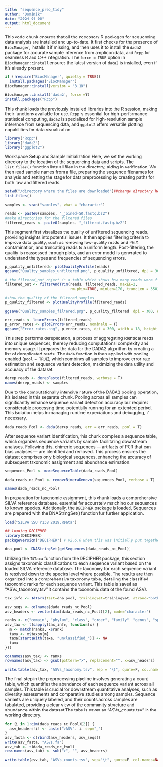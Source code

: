 ---
title: "sequence_prep_tidy"
author: "Dominik"
date: "2024-04-08"
output: html_document
---

This code chunk ensures that all the necessary R packages for sequencing data analysis are installed and up-to-date. It first checks for the presence of `BiocManager`, installs it if missing, and then uses it to install the `dada2` package for accurate sample inference from amplicon data, and `Rcpp` for seamless R and C++ integration. The `force = TRUE` option in `BiocManager::install` ensures the latest version of `dada2` is installed, even if it's already present.

```{r}
if (!require("BiocManager", quietly = TRUE))
  install.packages("BiocManager")
BiocManager::install(version = "3.18")

BiocManager::install("dada2", force =T)
install.packages("Rcpp")
```

This chunk loads the previously installed libraries into the R session, making their functions available for use. `Rcpp` is essential for high-performance statistical computing, `dada2` is specialized for high-resolution sample inference from sequencing data, and `ggplot2` offers versatile plotting capabilities for data visualization.
```{r}
library("Rcpp")
library("dada2")
library("ggplot2")
```

Workspace Setup and Sample Initialization
Here, we set the working directory to the location of the sequencing data and scripts. The `list.files()` function lists all files in the directory, aiding in verification. We then read sample names from a file, preparing the sequence filenames for analysis and setting the stage for data preprocessing by creating paths for both raw and filtered reads.

```{r}
setwd("/directory where the files are downloaded")##change directory here
list.files()

samples <- scan("samples", what = "character")

reads <- paste0(samples, "_joined-SR.fastq.bz2")
#make directories for the filtered files
filtered_reads <- paste0(samples, "_filtered.fastq.bz2")
```

This segment first visualizes the quality of unfiltered sequencing reads, providing insights into potential issues. It then applies filtering criteria to improve data quality, such as removing low-quality reads and PhiX contamination, and truncating reads to a uniform length. Post-filtering, the quality is reassessed through plots, and an error model is generated to understand the types and frequencies of sequencing errors.

```{r}
p_quality_unfiltered<- plotQualityProfile(reads)
ggsave("Quality_samples_unfiltered.png", p_quality_unfiltered, dpi = 300, width = 18, height = 14)

# the filtered_out object is a table which shows how many reads were filtered out and how many were there in the first place
filtered_out <- filterAndTrim(reads, filtered_reads, maxEE=2,
                              rm.phix=TRUE, minLen=170, truncLen = 350)

#show the quality of the filtered samples
p_quality_filtered <- plotQualityProfile(filtered_reads)

ggsave("Quality_samples_filtered.png", p_quality_filtered, dpi = 300, width = 18, height = 14)

err_reads <- learnErrors(filtered_reads)
p_error_rates <- plotErrors(err_reads, nominalQ = T)
ggsave("Error_rates.png", p_error_rates, dpi = 300, width = 18, height = 14)
```

This step performs dereplication, a process of aggregating identical reads into unique sequences, thereby reducing computational complexity and memory usage. It prepares the data for the DADA2 algorithm by creating a list of dereplicated reads. The `dada` function is then applied with pooling enabled (`pool = TRUE`), which combines all samples to improve error rate estimation and sequence variant detection, maximizing the data utility and accuracy of the dataset.
```{r}

derep_reads <- derepFastq(filtered_reads, verbose = T)
names(derep_reads) <- samples
```

Due to the computationally intensive nature of the DADA2 pooling operation, it's isolated in this separate chunk. Pooling across all samples can significantly enhance sequence variant detection accuracy but requires considerable processing time, potentially running for an extended period. This isolation helps in managing runtime expectations and debugging, if necessary.
```{r}

dada_reads_Pool <- dada(derep_reads, err = err_reads, pool = T)

```

After sequence variant identification, this chunk compiles a sequence table, which organizes sequence variants by sample, facilitating downstream analyses. Following this, chimeric sequences — artifacts of PCR that can bias analyses — are identified and removed. This process ensures the dataset comprises only biological sequences, enhancing the accuracy of subsequent taxonomic assignment and abundance estimation.

```{r}

sequences_Pool <- makeSequenceTable(dada_reads_Pool)

dada_reads_nc_Pool <- removeBimeraDenovo(sequences_Pool, verbose = T)

names(dada_reads_nc_Pool)

```

In preparation for taxonomic assignment, this chunk loads a comprehensive SILVA reference database, essential for accurately matching our sequences to known species. Additionally, the `DECIPHER` package is loaded, Sequences are prepared with the DNAStringSet() function fur further application.
```{r}
load("SILVA_SSU_r138_2019.RData")

## loading DECIPHER
library(DECIPHER)
packageVersion("DECIPHER") # v2.6.0 when this was initially put together, though might be different in the binder or conda installation, that's ok!

dna_pool <- DNAStringSet(getSequences(dada_reads_nc_Pool))

```

Utilizing the `IDTaxa` function from the DECIPHER package, this section assigns taxonomic classifications to each sequence variant based on the loaded SILVA reference database. The taxonomy for each sequence variant is resolved down to the species level where possible. The results are then organized into a comprehensive taxonomy table, detailing the classified taxonomic ranks for each sequence variant. This table is saved as "ASVs_taxonomy.tsv" it contains the taxonomic data of the found ASVs

```{r}
tax_info <- IdTaxa(test=dna_pool, trainingSet=trainingSet, strand="both", processors=NULL)

asv_seqs <- colnames(dada_reads_nc_Pool)
asv_headers <- vector(dim(dada_reads_nc_Pool)[2], mode="character")

ranks <- c("domain", "phylum", "class", "order", "family", "genus", "species")
asv_tax <- t(sapply(tax_info, function(x) {
  m <- match(ranks, x$rank)
  taxa <- x$taxon[m]
  taxa[startsWith(taxa, "unclassified_")] <- NA
  taxa
}))

colnames(asv_tax) <- ranks
rownames(asv_tax) <- gsub(pattern=">", replacement="", x=asv_headers)

write.table(asv_tax, "ASVs_taxonomy.tsv", sep = "\t", quote=F, col.names=NA)

```

The final step in the preprocessing pipeline involves generating a count table, which quantifies the abundance of each sequence variant across all samples. This table is crucial for downstream quantitative analyses, such as diversity assessments and comparative studies among samples. Sequence variants are uniquely labeled, and their counts across samples are tabulated, providing a clear view of the community structure and abundance within the dataset.The tabe is saves as "ASVs_counts.tsv" in the working directory. 
```{r}

for (i in 1:dim(dada_reads_nc_Pool)[2]) {
  asv_headers[i] <- paste(">ASV", i, sep="_")
}
asv_fasta <- c(rbind(asv_headers, asv_seqs))
write(asv_fasta, "ASVs.fa")
asv_tab <- t(dada_reads_nc_Pool)
row.names(asv_tab) <- sub(">", "", asv_headers)

write.table(asv_tab, "ASVs_counts.tsv", sep="\t", quote=F, col.names=NA)
```
